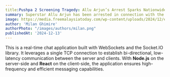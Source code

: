 ```yaml
---
title:Pushpa 2 Screening Tragedy: Allu Arjun’s Arrest Sparks Nationwide Debate on Celebrity Accountability and Event Safety
summary: Superstar Allu Arjun has been arrested in connection with the tragic death of a woman during the Pushpa 2 screening in Hyderabad. The incident has highlighted critical issues in event safety and crowd  management.
image: https://media.freemalaysiatoday.com/wp-content/uploads/2024/12/ec482145-afp__20241129__36nl2ry__v1__highres__indiaentertainmentcinemabollywood.webp
author: 'Milan Ghimire'
authorPhoto: "/images/authors/milan.png"
publishedAt: '2024-12-13'
---
```

This is a real-time chat application built with WebSockets and the Socket.IO library. It leverages a single TCP connection to establish bi-directional, low-latency communication between the server and clients. With **Node.js** on the server-side and **React** on the client-side, the application ensures high-frequency and efficient messaging capabilities.
